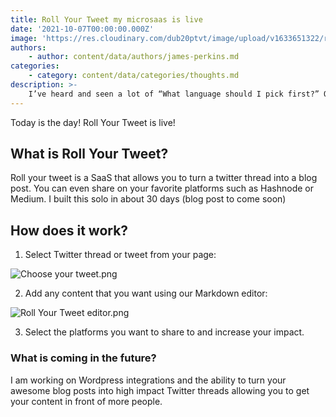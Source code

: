 ```yaml
---
title: Roll Your Tweet my microsaas is live
date: '2021-10-07T00:00:00.000Z'
image: 'https://res.cloudinary.com/dub20ptvt/image/upload/v1633651322/roll_your_tweet_share_junohk.webp'
authors:
    - author: content/data/authors/james-perkins.md
categories:
    - category: content/data/categories/thoughts.md
description: >-
    I’ve heard and seen a lot of “What language should I pick first?” Questions in my time as a developer. It’s an interesting question that I seem to have the opposite response to most.
---
```


Today is the day! Roll Your Tweet is live!

## What is Roll Your Tweet?

Roll your tweet is a SaaS that allows you to turn a twitter thread into a blog post. You can even share on your favorite platforms such as Hashnode or Medium. I built this solo in about 30 days (blog post to come soon)

## How does it work?

1. Select Twitter thread or tweet from your page:

![Choose your tweet.png](https://cdn.hashnode.com/res/hashnode/image/upload/v1633651652741/A7QN9Fowp.png)

2. Add any content that you want using our Markdown editor:

![Roll Your Tweet editor.png](https://cdn.hashnode.com/res/hashnode/image/upload/v1633651689815/WlzAFrupM.png)

3. Select the platforms you want to share to and increase your impact.

### What is coming in the future?

I am working on Wordpress integrations and the ability to turn your awesome blog posts into high impact Twitter threads allowing you to get your content in front of more people.
